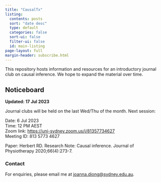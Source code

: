 ```yaml
---
title: "CausalTx"
listing:
  contents: posts
  sort: "date desc"
  type: default
  categories: false
  sort-ui: false
  filter-ui: false
  id: main-listing
page-layout: full
margin-header: subscribe.html
---
```


This repository hosts information and resources for an introductory journal club on causal inference. We hope to expand the material over time.

## Noticeboard

**Updated: 17 Jul 2023**

Journal clubs will be held on the last Wed/Thu of the month. Next session:

Date: 6 Jul 2023\
Time: 12 PM AEST\
Zoom link: <https://uni-sydney.zoom.us/j/81357734627>\
Meeting ID: 813 5773 4627

Paper: Herbert RD. Research Note: Causal inference. Journal of Physiotherapy 2020;66(4):273-7.

:::{#main-listing}
:::

### Contact

For enquiries, please email me at [joanna.diong\@sydney.edu.au](mailto:joanna.diong@sydney.edu.au).
